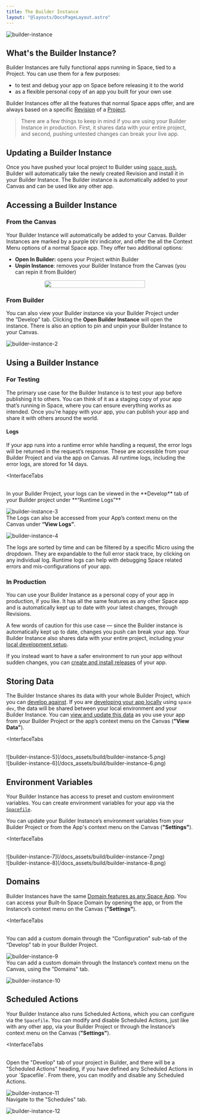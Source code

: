 ```yaml
---
title: The Builder Instance
layout: "@layouts/DocsPageLayout.astro"
---
```



![builder-instance](/docs_assets/build/builder-instance-headline.png)

## What's the Builder Instance?

Builder Instances are fully functional apps running in Space, tied to a Project. You can use them for a few purposes:

- to test and debug your app on Space before releasing it to the world
- as a flexible personal copy of an app you built for your own use

Builder Instances offer all the features that normal Space apps offer, and are always based on a specific [Revision](/docs/en/build/fundamentals/development/pushing#the-space-build-pipeline) of a  [Project](/docs/en/build/fundamentals/development/projects).

> There are a few things to keep in mind if you are using your Builder Instance in production. First, it shares data with your entire project, and second, pushing untested changes can break your live app.

## Updating a Builder Instance

Once you have pushed your local project to Builder using [`space push`](/docs/en/build/fundamentals/development/pushing), Builder will automatically take the newly created Revision and install it in your Builder Instance. The Builder instance is automatically added to your Canvas and can be used like any other app.

## Accessing a Builder Instance

### From the Canvas

Your Builder Instance will automatically be added to your Canvas. Builder Instances are marked by a purple `DEV` indicator, and offer the all the Context Menu options of a normal Space app. They offer two additional options:

- **Open In Builder:** opens your Project within Builder
- **Unpin Instance**: removes your Builder Instance from the Canvas (you can repin it from Builder)

<div style="display:flex; justify-content: center;"><img style="border-radius: 5px; width: 90%; max-width:300px;" src="/docs_assets/build/builder-instance-1.png"/> </div>

### From Builder

You can also view your Builder instance via your Builder Project under the ”Develop” tab. Clicking the **Open Builder Instance** will open the instance. There is also an option to pin and unpin your Builder Instance to your Canvas.

![builder-instance-2](/docs_assets/build/builder-instance-2.png)

## Using a Builder Instance

### For Testing

The primary use case for the Builder Instance is to test your app before publishing it to others. You can think of it as a staging copy of your app that’s running in Space, where you can ensure everything works as intended. Once you're happy with your app, you can publish your app and share it with others around the world.

#### Logs

If your app runs into a runtime error while handling a request, the error logs will be returned in the request’s response. These are accessible from your Builder Project and via the app on Canvas. All runtime logs, including the error logs, are stored for 14 days. 

<InterfaceTabs
>
  <Fragment slot="builder-project">
    <br/>
In your Builder Project, your logs can be viewed in the **Develop** tab of your Builder project under **“Runtime Logs”**

![builder-instance-3](/docs_assets/build/builder-instance-3.png)
  </Fragment>
  <Fragment slot="canvas">
    <br/>
 The Logs can also be accessed from your App’s context menu on the Canvas under **“View Logs”**.

![builder-instance-4](/docs_assets/build/builder-instance-4.png)
  </Fragment>
</InterfaceTabs>

The logs are sorted by time and can be filtered by a specific Micro using the dropdown. They are expandable to the full error stack trace, by clicking on any individual log. Runtime logs can help with debugging Space related errors and mis-configurations of your app.

### In Production

You can use your Builder Instance as a personal copy of your app in production, if you like. It has all the same features as any other Space app and is automatically kept up to date with your latest changes, through Revisions.

A few words of caution for this use case — since the Builder instance is automatically kept up to date, changes you push can break your app. Your Builder Instance also shares data with your entire project, including your [local development setup](/docs/en/build/fundamentals/development/local-development).

If you instead want to have a safer environment to run your app without sudden changes, you can [create and install releases](/docs/en/publish/intro) of your app.

## Storing Data

The Builder Instance shares its data with your whole Builder Project, which you can [develop against](/docs/en/build/fundamentals/data-storage#developing-with-base-and-drive). If you are [developing your app locally](/docs/en/build/fundamentals/development/local-development) using `space dev`, the data will be shared between your local environment and your Builder Instance. 
You can [view and update this data](/docs/en/use/your-data/guis) as you use your app from your Builder Project or the app’s context menu on the Canvas (**"View Data"**).

<InterfaceTabs
>
  <Fragment slot="builder-project">
    <br/>
![builder-instance-5](/docs_assets/build/builder-instance-5.png)
</Fragment>
  <Fragment slot="canvas">
<br/>
 ![builder-instance-6](/docs_assets/build/builder-instance-6.png)
  </Fragment>
</InterfaceTabs>


## Environment Variables

Your Builder Instance has access to preset and custom environment variables. You can create environment variables for your app via the [`Spacefile`](/docs/en/build/reference/spacefile#env).

You can update your Builder Instance’s environment variables from your Builder Project or from the App's context menu on the Canvas (**"Settings"**).

<InterfaceTabs
>
  <Fragment slot="builder-project">
    <br/>
![builder-instance-7](/docs_assets/build/builder-instance-7.png)
</Fragment>
  <Fragment slot="canvas">
<br/>
![builder-instance-8](/docs_assets/build/builder-instance-8.png)
  </Fragment>
</InterfaceTabs>

## Domains

Builder Instances have the same [Domain features as any Space App](/docs/en/use/space-apps/domains). You can access your Built-In Space Domain by opening the app, or from the Instance’s context menu on the Canvas (**"Settings"**).

<InterfaceTabs
>
  <Fragment slot="builder-project">
    <br/>
    You can add a custom domain through the “Configuration” sub-tab of the “Develop” tab in your Builder Project.

![builder-instance-9](/docs_assets/build/builder-instance-9.png)
</Fragment>
  <Fragment slot="canvas">
<br/>
You can add a custom domain through the Instance’s context menu on the Canvas, using the "Domains" tab.

![builder-instance-10](/docs_assets/build/builder-instance-10.png)
  </Fragment>
</InterfaceTabs>


## Scheduled Actions

Your Builder Instance also runs Scheduled Actions, which you can configure via the `Spacefile`. You can modify and disable Scheduled Actions, just like with any other app, via your Builder Project or through the Instance’s context menu on the Canvas (**"Settings"**).

<InterfaceTabs
>
  <Fragment slot="builder-project">
    <br/>
Open the "Develop" tab of your project in Builder, and there will be a "Scheduled Actions" heading, if you have defined any Scheduled Actions in your `Spacefile`. From there, you can modify and disable any Scheduled Actions.

![builder-instance-11](/docs_assets/build/builder-instance-11.png)
</Fragment>
  <Fragment slot="canvas">
<br/>
Navigate to the "Schedules" tab.

![builder-instance-12](/docs_assets/build/builder-instance-12.png)
  </Fragment>
</InterfaceTabs>

